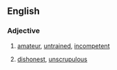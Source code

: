 ==English==

===Adjective===
{{en-adj}}

#{{US}} [[amateur]], [[untrained]], [[incompetent]]
#{{US}} [[dishonest]], [[unscrupulous]]